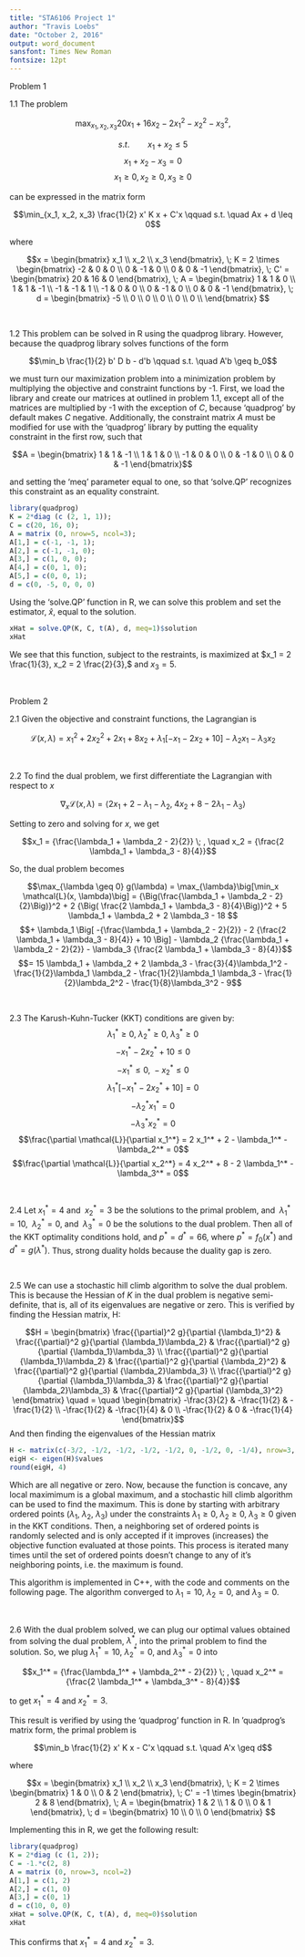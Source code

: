 ```yaml
---
title: "STA6106 Project 1"
author: "Travis Loebs"
date: "October 2, 2016"
output: word_document
sansfont: Times New Roman
fontsize: 12pt
---
```


Problem 1

1.1 The problem

$$\max_{x_1, x_2, x_3} 20 x_1 + 16 x_2 - 2 x_1^2 - x_2^2 - x_3^2,$$
 
$$s.t. \qquad
x_1 + x_2 \leq 5$$
$$x_1 + x_2 - x_3 = 0$$
$$x_1 \geq 0, x_2 \geq 0, x_3 \geq 0$$

can be expressed in the matrix form 

$$\min_{x_1, x_2, x_3} \frac{1}{2} x' K x + C'x \qquad s.t. \quad Ax + d \leq 0$$

where 

$$x = 
\begin{bmatrix}
x_1 \\
x_2 \\
x_3
\end{bmatrix},
\;
K = 2 \times
\begin{bmatrix}
-2 & 0 & 0 \\
0 & -1 & 0 \\
0 & 0 & -1
\end{bmatrix},
\;
C' = 
\begin{bmatrix}
20 & 16 & 0
\end{bmatrix},
\;
A = 
\begin{bmatrix}
1 & 1 & 0 \\
1 & 1 & -1 \\
-1 & -1 & 1 \\
-1 & 0 & 0 \\
0 & -1 & 0 \\
0 & 0 & -1
\end{bmatrix},
\;
d = 
\begin{bmatrix}
-5 \\
0 \\
0 \\
0 \\
0 \\
0 \\
\end{bmatrix}
$$

&nbsp;

1.2 This problem can be solved in R using the quadprog library. However, because the quadprog library solves functions of the form

$$\min_b \frac{1}{2} b' D b - d'b \qquad s.t. \quad A'b \geq b_0$$

we must turn our maximization problem into a minimization problem by multiplying the objective and constraint functions by -1. First, we load the library and create our matrices at outlined in problem 1.1, except all of the matrices are multiplied by -1 with the exception of $C$, because 'quadprog' by default makes $C$ negative. Additionally, the constraint matrix $A$ must be modified for use with the 'quadprog' library by putting the equality constraint in the first row, such that

$$A = 
\begin{bmatrix}
1 & 1 & -1 \\
1 & 1 & 0 \\
-1 & 0 & 0 \\
0 & -1 & 0 \\
0 & 0 & -1
\end{bmatrix}$$

and setting the 'meq' parameter equal to one, so that 'solve.QP' recognizes this constraint as an equality constraint.

```r
library(quadprog)
K = 2*diag (c (2, 1, 1));
C = c(20, 16, 0);
A = matrix (0, nrow=5, ncol=3);
A[1,] = c(-1, -1, 1);
A[2,] = c(-1, -1, 0);
A[3,] = c(1, 0, 0);
A[4,] = c(0, 1, 0);
A[5,] = c(0, 0, 1);
d = c(0, -5, 0, 0, 0)
```

Using the 'solve.QP' function in R, we can solve this problem and set the estimator, $\hat{x}$, equal to the solution.

```r
xHat = solve.QP(K, C, t(A), d, meq=1)$solution
xHat
```

We see that this function, subject to the restraints, is maximized at $x_1 = 2 \frac{1}{3}, x_2 = 2 \frac{2}{3},$ and $x_3 = 5$.

&nbsp;

Problem 2

2.1 Given the objective and constraint functions, the Lagrangian is

$$\mathcal{L}(x, \lambda) = x_1^2 + 2 x_2^2 + 2 x_1 + 8 x_2 
+ \lambda_1 [-x_1 - 2 x_2 + 10] - \lambda_2 x_1 - \lambda_3 x_2$$

&nbsp;

2.2 To find the dual problem, we first differentiate the Lagrangian with respect to $x$

$$\nabla_x \mathcal{L}(x, \lambda) = \langle
2 x_1 + 2 - \lambda_1 - \lambda_2,
\; 4 x_2 + 8 - 2 \lambda_1 - \lambda_3 \rangle$$

Setting to zero and solving for $x$, we get

$$x_1 = {\frac{\lambda_1 + \lambda_2 - 2}{2}} \; , \quad
x_2 = {\frac{2 \lambda_1 + \lambda_3 - 8}{4}}$$

So, the dual problem becomes

$$\max_{\lambda \geq 0} g(\lambda) = \max_{\lambda}\big[\min_x \mathcal{L}(x, \lambda)\big] = {\Big(\frac{\lambda_1 + \lambda_2 - 2}{2}\Big)}^2 + 2 {\Big( \frac{2 \lambda_1 + \lambda_3 - 8}{4}\Big)}^2 + 5 \lambda_1 + \lambda_2 + 2 \lambda_3 - 18
$$
$$+ \lambda_1 \Big[ -{\frac{\lambda_1 + \lambda_2 - 2}{2}} - 2 {\frac{2 \lambda_1 + \lambda_3 - 8}{4}} + 10 \Big] - \lambda_2 {\frac{\lambda_1 + \lambda_2 - 2}{2}} - \lambda_3 {\frac{2 \lambda_1 + \lambda_3 - 8}{4}}$$
$$= 15 \lambda_1 + \lambda_2 + 2 \lambda_3 - \frac{3}{4}\lambda_1^2 - \frac{1}{2}\lambda_1 \lambda_2 - \frac{1}{2}\lambda_1 \lambda_3 - \frac{1}{2}\lambda_2^2 - \frac{1}{8}\lambda_3^2 - 9$$

&nbsp;

2.3 The Karush-Kuhn-Tucker (KKT) conditions are given by:
$$ \lambda_1^* \geq 0, \; \lambda_2^* \geq 0, \; \lambda_3^* \geq 0$$
$$ -x_1^* - 2 x_2^* + 10 \leq 0$$
$$ -x_1^* \leq 0, \; -x_2^* \leq 0$$
$$\lambda_1^* [-x_1^* - 2 x_2^* + 10] = 0$$
$$- \lambda_2^* x_1^* = 0$$
$$- \lambda_3^* x_2^* = 0$$
$$\frac{\partial \mathcal{L}}{\partial x_1^*} = 2 x_1^* + 2 - \lambda_1^* - \lambda_2^* = 0$$
$$\frac{\partial \mathcal{L}}{\partial x_2^*} = 4 x_2^* + 8 - 2 \lambda_1^* - \lambda_3^* = 0$$

&nbsp;

2.4 Let $x_1^* = 4$ and $\; x_2^* = 3$ be the solutions to the primal problem, and $\; \lambda_1^* = 10$, $\; \lambda_2^* = 0$, and $\; \lambda_3^* = 0$ be the solutions to the dual problem. Then all of the KKT optimality conditions hold, and $p^* = d^* = 66$, where $p^* = f_0(x^*)$ and $d^* = g(\lambda^*)$. Thus, strong duality holds because the duality gap is zero.

&nbsp;

2.5 We can use a stochastic hill climb algorithm to solve the dual problem. This is because the Hessian of $K$ in the dual problem is negative semi-definite, that is, all of its eigenvalues are negative or zero. This is verified by finding the Hessian matrix, H:

$$H = 
\begin{bmatrix}
\frac{{\partial}^2 g}{\partial {\lambda_1}^2} & \frac{{\partial}^2 g}{\partial {\lambda_1}\lambda_2} & \frac{{\partial}^2 g}{\partial {\lambda_1}\lambda_3} \\
\frac{{\partial}^2 g}{\partial {\lambda_1}\lambda_2} & \frac{{\partial}^2 g}{\partial {\lambda_2}^2} & \frac{{\partial}^2 g}{\partial {\lambda_2}\lambda_3} \\
\frac{{\partial}^2 g}{\partial {\lambda_1}\lambda_3} & \frac{{\partial}^2 g}{\partial {\lambda_2}\lambda_3} & \frac{{\partial}^2 g}{\partial {\lambda_3}^2}
\end{bmatrix}
\quad
=
\quad
\begin{bmatrix}
-\frac{3}{2} & -\frac{1}{2} & -\frac{1}{2} \\
-\frac{1}{2} & -\frac{1}{4} & 0 \\
-\frac{1}{2} & 0 & -\frac{1}{4}
\end{bmatrix}$$
And then finding the eigenvalues of the Hessian matrix

```r
H <- matrix(c(-3/2, -1/2, -1/2, -1/2, -1/2, 0, -1/2, 0, -1/4), nrow=3, ncol=3)
eigH <- eigen(H)$values
round(eigH, 4)
```

Which are all negative or zero. Now, because the function is concave, any local maximimum is a global maximum, and a stochastic hill climb algorithm can be used to find the maximum. This is done by starting with arbitrary ordered points ($\lambda_1$, $\lambda_2$, $\lambda_3$) under the constraints $\lambda_1 \geq 0, \; \lambda_2 \geq 0, \; \lambda_3 \geq 0$ given in the KKT conditions. Then, a neighboring set of ordered points is randomly selected and is only accepted if it improves (increases) the objective function evaluated at those points. This process is iterated many times until the set of ordered points doesn't change to any of it's neighboring points, i.e. the maximum is found.

This algorithm is implemented in C++, with the code and comments on the following page. The algorithm converged to $\lambda_1 = 10$, $\lambda_2 = 0$, and $\lambda_3 = 0$.

&nbsp;

2.6 With the dual problem solved, we can plug our optimal values obtained from solving the dual problem, $\lambda^*$, into the primal problem to find the solution. So, we plug $\lambda_1^* = 10$, $\lambda_2^* = 0$, and $\lambda_3^* = 0$ into 

$$x_1^* = {\frac{\lambda_1^* + \lambda_2^* - 2}{2}} \; , \quad
x_2^* = {\frac{2 \lambda_1^* + \lambda_3^* - 8}{4}}$$

to get $x_1^* = 4$ and $x_2^* = 3$.

This result is verified by using the 'quadprog' function in R. In 'quadprog's matrix form, the primal problem is

$$\min_b \frac{1}{2} x' K x - C'x \qquad s.t. \quad A'x \geq d$$

where 

$$x = 
\begin{bmatrix}
x_1 \\
x_2 \\
x_3
\end{bmatrix},
\;
K = 2 \times
\begin{bmatrix}
1 & 0 \\
0 & 2
\end{bmatrix},
\;
C' = -1 \times
\begin{bmatrix}
2 & 8
\end{bmatrix},
\;
A = 
\begin{bmatrix}
1 & 2 \\
1 & 0 \\
0 & 1
\end{bmatrix},
\;
d = 
\begin{bmatrix}
10 \\
0 \\
0
\end{bmatrix}
$$

Implementing this in R, we get the following result:

```r
library(quadprog)
K = 2*diag (c (1, 2));
C = -1.*c(2, 8)
A = matrix (0, nrow=3, ncol=2)
A[1,] = c(1, 2)
A[2,] = c(1, 0)
A[3,] = c(0, 1)
d = c(10, 0, 0)
xHat = solve.QP(K, C, t(A), d, meq=0)$solution
xHat
```

This confirms that $x_1^* = 4$ and $x_2^* = 3$.